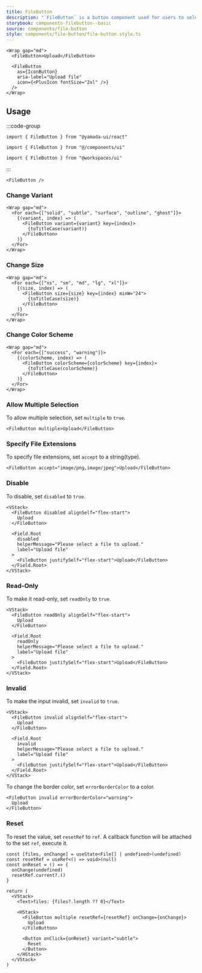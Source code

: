 ```yaml
---
title: FileButton
description: "`FileButton` is a button component used for users to select files."
storybook: components-filebutton--basic
source: components/file-button
style: components/file-button/file-button.style.ts
---
```


```tsx preview
<Wrap gap="md">
  <FileButton>Upload</FileButton>

  <FileButton
    as={IconButton}
    aria-label="Upload file"
    icon={<PlusIcon fontSize="2xl" />}
  />
</Wrap>
```

## Usage

:::code-group

```tsx [package]
import { FileButton } from "@yamada-ui/react"
```

```tsx [alias]
import { FileButton } from "@/components/ui"
```

```tsx [monorepo]
import { FileButton } from "@workspaces/ui"
```

:::

```tsx
<FileButton />
```

### Change Variant

```tsx preview
<Wrap gap="md">
  <For each={["solid", "subtle", "surface", "outline", "ghost"]}>
    {(variant, index) => (
      <FileButton variant={variant} key={index}>
        {toTitleCase(variant)}
      </FileButton>
    )}
  </For>
</Wrap>
```

### Change Size

```tsx preview
<Wrap gap="md">
  <For each={["xs", "sm", "md", "lg", "xl"]}>
    {(size, index) => (
      <FileButton size={size} key={index} minW="24">
        {toTitleCase(size)}
      </FileButton>
    )}
  </For>
</Wrap>
```

### Change Color Scheme

```tsx preview
<Wrap gap="md">
  <For each={["success", "warning"]}>
    {(colorScheme, index) => (
      <FileButton colorScheme={colorScheme} key={index}>
        {toTitleCase(colorScheme)}
      </FileButton>
    )}
  </For>
</Wrap>
```

### Allow Multiple Selection

To allow multiple selection, set `multiple` to `true`.

```tsx preview
<FileButton multiple>Upload</FileButton>
```

### Specify File Extensions

To specify file extensions, set `accept` to a string(type).

```tsx preview
<FileButton accept="image/png,image/jpeg">Upload</FileButton>
```

### Disable

To disable, set `disabled` to `true`.

```tsx preview
<VStack>
  <FileButton disabled alignSelf="flex-start">
    Upload
  </FileButton>

  <Field.Root
    disabled
    helperMessage="Please select a file to upload."
    label="Upload file"
  >
    <FileButton justifySelf="flex-start">Upload</FileButton>
  </Field.Root>
</VStack>
```

### Read-Only

To make it read-only, set `readOnly` to `true`.

```tsx preview
<VStack>
  <FileButton readOnly alignSelf="flex-start">
    Upload
  </FileButton>

  <Field.Root
    readOnly
    helperMessage="Please select a file to upload."
    label="Upload file"
  >
    <FileButton justifySelf="flex-start">Upload</FileButton>
  </Field.Root>
</VStack>
```

### Invalid

To make the input invalid, set `invalid` to `true`.

```tsx preview
<VStack>
  <FileButton invalid alignSelf="flex-start">
    Upload
  </FileButton>

  <Field.Root
    invalid
    helperMessage="Please select a file to upload."
    label="Upload file"
  >
    <FileButton justifySelf="flex-start">Upload</FileButton>
  </Field.Root>
</VStack>
```

To change the border color, set `errorBorderColor` to a color.

```tsx preview
<FileButton invalid errorBorderColor="warning">
  Upload
</FileButton>
```

### Reset

To reset the value, set `resetRef` to `ref`. A callback function will be attached to the set `ref`, execute it.

```tsx preview functional client
const [files, onChange] = useState<File[] | undefined>(undefined)
const resetRef = useRef<() => void>(null)
const onReset = () => {
  onChange(undefined)
  resetRef.current?.()
}

return (
  <VStack>
    <Text>files: {files?.length ?? 0}</Text>

    <HStack>
      <FileButton multiple resetRef={resetRef} onChange={onChange}>
        Upload
      </FileButton>

      <Button onClick={onReset} variant="subtle">
        Reset
      </Button>
    </HStack>
  </VStack>
)
```
